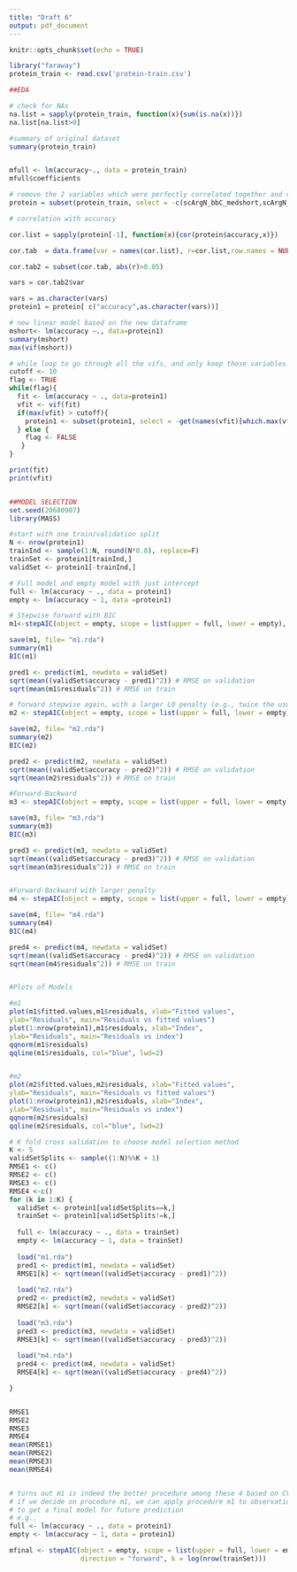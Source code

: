 ```yaml
---
title: "Draft 6"
output: pdf_document
---
```


```r
knitr::opts_chunk$set(echo = TRUE)
```

```r

library("faraway")
protein_train <- read.csv('protein-train.csv')

##EDA

# check for NAs
na.list = sapply(protein_train, function(x){sum(is.na(x))})
na.list[na.list>0]

#summary of original dataset
summary(protein_train)


mfull <- lm(accuracy~., data = protein_train)
mfull$coefficients

# remove the 2 variables which were perfectly correlated together and create a new dataframe
protein = subset(protein_train, select = -c(scArgN_bbC_medshort,scArgN_bbO_short) )

# correlation with accuracy

cor.list = sapply(protein[-1], function(x){cor(protein$accuracy,x)})

cor.tab  = data.frame(var = names(cor.list), r=cor.list,row.names = NULL)

cor.tab2 = subset(cor.tab, abs(r)>0.05)

vars = cor.tab2$var

vars = as.character(vars)
protein1 = protein[ c("accuracy",as.character(vars))]

# new linear model based on the new dataframe
mshort<- lm(accuracy ~., data=protein1)
summary(mshort)
max(vif(mshort))

# while loop to go through all the vifs, and only keep those variables with a vif < 10
cutoff <- 10
flag <- TRUE
while(flag){
  fit <- lm(accuracy ~ ., data=protein1)
  vfit <- vif(fit)
  if(max(vfit) > cutoff){
    protein1 <- subset(protein1, select = -get(names(vfit)[which.max(vfit)]))
  } else {
    flag <- FALSE
   }
}

print(fit)
print(vfit)


##MODEL SELECTION 
set.seed(20680907)
library(MASS)

#start with one train/validation split
N <- nrow(protein1)
trainInd <- sample(1:N, round(N*0.8), replace=F)
trainSet <- protein1[trainInd,]
validSet <- protein1[-trainInd,]

# Full model and empty model with just intercept
full <- lm(accuracy ~ ., data = protein1)
empty <- lm(accuracy ~ 1, data =protein1)

# Stepwise forward with BIC
m1<-stepAIC(object = empty, scope = list(upper = full, lower = empty), direction = "forward", k = log(nrow(trainSet)))

save(m1, file= "m1.rda")
summary(m1)
BIC(m1)

pred1 <- predict(m1, newdata = validSet)
sqrt(mean((validSet$accuracy - pred1)^2)) # RMSE on validation
sqrt(mean(m1$residuals^2)) # RMSE on train

# forward stepwise again, with a larger L0 penalty (e.g., twice the usual BIC penalty)
m2 <- stepAIC(object = empty, scope = list(upper = full, lower = empty), direction = "forward", k = 2*log(nrow(trainSet)))

save(m2, file= "m2.rda")
summary(m2)
BIC(m2)

pred2 <- predict(m2, newdata = validSet)
sqrt(mean((validSet$accuracy - pred2)^2)) # RMSE on validation
sqrt(mean(m2$residuals^2)) # RMSE on train

#Forward-Backward
m3 <- stepAIC(object = empty, scope = list(upper = full, lower = empty), direction = "both", k = log(nrow(trainSet)))

save(m3, file= "m3.rda")
summary(m3)
BIC(m3)

pred3 <- predict(m3, newdata = validSet)
sqrt(mean((validSet$accuracy - pred3)^2)) # RMSE on validation
sqrt(mean(m3$residuals^2)) # RMSE on train


#Forward-Backward with larger penalty 
m4 <- stepAIC(object = empty, scope = list(upper = full, lower = empty), direction = "both", k = 2*log(nrow(trainSet)))

save(m4, file= "m4.rda")
summary(m4)
BIC(m4)

pred4 <- predict(m4, newdata = validSet)
sqrt(mean((validSet$accuracy - pred4)^2)) # RMSE on validation
sqrt(mean(m4$residuals^2)) # RMSE on train


#Plots of Models 

#m1
plot(m1$fitted.values,m1$residuals, xlab="Fitted values",
ylab="Residuals", main="Residuals vs fitted values")
plot(1:nrow(protein1),m1$residuals, xlab="Index",
ylab="Residuals", main="Residuals vs index")
qqnorm(m1$residuals)
qqline(m1$residuals, col="blue", lwd=2)


#m2
plot(m2$fitted.values,m2$residuals, xlab="Fitted values",
ylab="Residuals", main="Residuals vs fitted values")
plot(1:nrow(protein1),m2$residuals, xlab="Index",
ylab="Residuals", main="Residuals vs index")
qqnorm(m2$residuals)
qqline(m2$residuals, col="blue", lwd=2)

# K fold cross validation to choose model selection method
K <- 5
validSetSplits <- sample((1:N)%%K + 1)
RMSE1 <- c()
RMSE2 <- c()
RMSE3 <- c()
RMSE4 <-c()
for (k in 1:K) {
  validSet <- protein1[validSetSplits==k,]
  trainSet <- protein1[validSetSplits!=k,]  
  
  full <- lm(accuracy ~ ., data = trainSet)
  empty <- lm(accuracy ~ 1, data = trainSet)
  
  load("m1.rda")
  pred1 <- predict(m1, newdata = validSet)
  RMSE1[k] <- sqrt(mean((validSet$accuracy - pred1)^2))  
  
  load("m2.rda")
  pred2 <- predict(m2, newdata = validSet)
  RMSE2[k] <- sqrt(mean((validSet$accuracy - pred2)^2))  
  
  load("m3.rda")
  pred3 <- predict(m3, newdata = validSet)
  RMSE3[k] <- sqrt(mean((validSet$accuracy - pred3)^2))  
  
  load("m4.rda")
  pred4 <- predict(m4, newdata = validSet)
  RMSE4[k] <- sqrt(mean((validSet$accuracy - pred4)^2))  

}


RMSE1
RMSE2
RMSE3
RMSE4
mean(RMSE1)
mean(RMSE2)
mean(RMSE3)
mean(RMSE4)


# turns out m1 is indeed the better procedure among these 4 based on CV prediction error
# if we decide on procedure m1, we can apply procedure m1 to observations
# to get a final model for future prediction
# e.g.,
full <- lm(accuracy ~ ., data = protein1)
empty <- lm(accuracy ~ 1, data = protein1)

mfinal <- stepAIC(object = empty, scope = list(upper = full, lower = empty),
                  direction = "forward", k = log(nrow(trainSet)))

```
